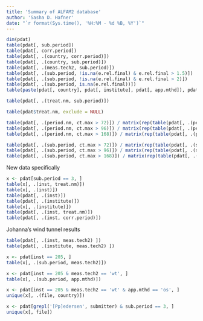 ```yaml
---
title: 'Summary of ALFAM2 database'
author: 'Sasha D. Hafner'
date: "`r format(Sys.time(), '%H:%M - %d %B, %Y')`"
---
```


```r
dim(pdat)
table(pdat[, sub.period])
table(pdat[, corr.period])
table(pdat[, .(country, corr.period)])
table(pdat[, .(country, sub.period)])
table(pdat[, .(meas.tech2, sub.period)])
table(pdat[, .(sub.period, !is.na(e.rel.final) & e.rel.final > 1.5)])
table(pdat[, .(sub.period, !is.na(e.rel.final) & e.rel.final > 2)])
table(pdat[, .(sub.period, is.na(e.rel.final))])
table(paste(pdat[, country], pdat[, institute], pdat[, app.mthd]), pdat[, sub.period])
```

```r
table(pdat[, .(treat.nm, sub.period)])

table(pdat$treat.nm, exclude = NULL)

table(pdat[, .(period.nm, ct.max > 72)]) / matrix(rep(table(pdat[, .(period.nm)]), 2), ncol = 2)
table(pdat[, .(period.nm, ct.max > 96)]) / matrix(rep(table(pdat[, .(period.nm)]), 2), ncol = 2)
table(pdat[, .(period.nm, ct.max > 168)]) / matrix(rep(table(pdat[, .(period.nm)]), 2), ncol = 2)
```


```r
table(pdat[, .(sub.period, ct.max > 72)]) / matrix(rep(table(pdat[, .(sub.period)]), 2), ncol = 2)
table(pdat[, .(sub.period, ct.max > 96)]) / matrix(rep(table(pdat[, .(sub.period)]), 2), ncol = 2)
table(pdat[, .(sub.period, ct.max > 168)]) / matrix(rep(table(pdat[, .(sub.period)]), 2), ncol = 2)
```

New data specifically

```r
x <- pdat[sub.period == 3, ]
table(x[, .(inst, treat.nm)])
table(x[, .(inst)])
table(pdat[, .(inst)])
table(pdat[, .(institute)])
table(x[, .(institute)])
table(pdat[, .(inst, treat.nm)])
table(pdat[, .(inst, corr.period)])
```

Johanna's wind tunnel results

```r
table(pdat[, .(inst, meas.tech2) ])
table(pdat[, .(institute, meas.tech2) ])
```

```r
x <- pdat[inst == 205, ]
table(x[, .(sub.period, meas.tech2)])
```

```r
x <- pdat[inst == 205 & meas.tech2 == 'wt', ]
table(x[, .(sub.period, app.mthd)])
```

```r
x <- pdat[inst == 205 & meas.tech2 == 'wt' & app.mthd == 'os', ]
unique(x[, .(file, country)])
```

```r
x <- pdat[grepl('[Pp]edersen', submitter) & sub.period == 3, ]
unique(x[, file])

```








